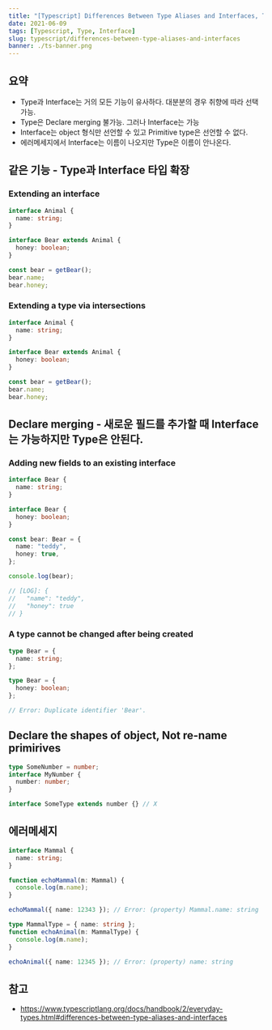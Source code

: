 ```yaml
---
title: "[Typescript] Differences Between Type Aliases and Interfaces, Type과 Interface 차이점"
date: 2021-06-09
tags: [Typescript, Type, Interface]
slug: typescript/differences-between-type-aliases-and-interfaces
banner: ./ts-banner.png
---
```


## 요약

- Type과 Interface는 거의 모든 기능이 유사하다. 대분분의 경우 취향에 따라 선택 가능.
- Type은 Declare merging 불가능. 그러나 Interface는 가능
- Interface는 object 형식만 선언할 수 있고 Primitive type은 선언할 수 없다.
- 에러메세지에서 Interface는 이름이 나오지만 Type은 이름이 안나온다.

## 같은 기능 - Type과 Interface 타입 확장

### Extending an interface

```ts
interface Animal {
  name: string;
}

interface Bear extends Animal {
  honey: boolean;
}

const bear = getBear();
bear.name;
bear.honey;
```

### Extending a type via intersections

```ts
interface Animal {
  name: string;
}

interface Bear extends Animal {
  honey: boolean;
}

const bear = getBear();
bear.name;
bear.honey;
```

## Declare merging - 새로운 필드를 추가할 때 Interface는 가능하지만 Type은 안된다.

### Adding new fields to an existing interface

```ts
interface Bear {
  name: string;
}

interface Bear {
  honey: boolean;
}

const bear: Bear = {
  name: "teddy",
  honey: true,
};

console.log(bear);

// [LOG]: {
//   "name": "teddy",
//   "honey": true
// }
```

### A type cannot be changed after being created

```ts
type Bear = {
  name: string;
};

type Bear = {
  honey: boolean;
};

// Error: Duplicate identifier 'Bear'.
```

## Declare the shapes of object, Not re-name primirives

```ts
type SomeNumber = number;
interface MyNumber {
  number: number;
}

interface SomeType extends number {} // X
```

## 에러메세지

```ts
interface Mammal {
  name: string;
}

function echoMammal(m: Mammal) {
  console.log(m.name);
}

echoMammal({ name: 12343 }); // Error: (property) Mammal.name: string

type MammalType = { name: string };
function echoAnimal(m: MammalType) {
  console.log(m.name);
}

echoAnimal({ name: 12345 }); // Error: (property) name: string
```

## 참고

- https://www.typescriptlang.org/docs/handbook/2/everyday-types.html#differences-between-type-aliases-and-interfaces
